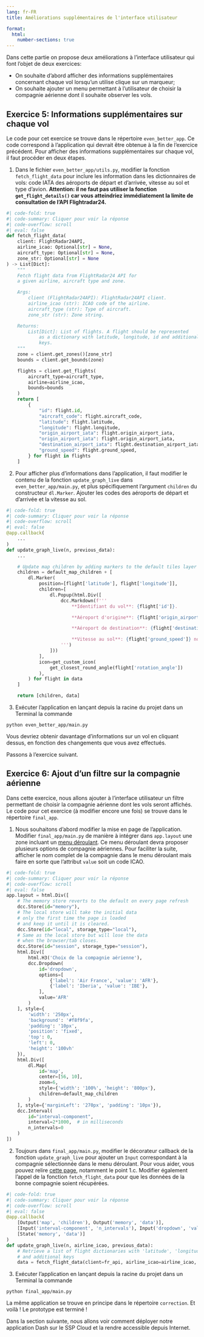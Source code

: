```yaml
---
lang: fr-FR
title: Améliorations supplémentaires de l'interface utilisateur

format:
  html:
    number-sections: true
---
```


Dans cette partie on propose deux améliorations à l'interface utilisateur qui font l'objet de deux exercices:

- On souhaite d'abord afficher des informations supplémentaires concernant chaque vol lorsqu'un utilise clique sur un marqueur;
- On souhaite ajouter un menu permettant à l'utilisateur de choisir la compagnie aérienne dont il souhaite observer les vols.

::: {.callout-tip collapse="false" icon=false}
## `<i class="bi bi-book"></i>`{=html} Exercice 5: Informations supplémentaires sur chaque vol

Le code pour cet exercice se trouve dans le répertoire `even_better_app`. Ce code correspond à l'application qui devrait être obtenue à la fin de l'exercice précédent. Pour afficher des informations supplémentaires sur chaque vol, il faut procéder en deux étapes.

1. Dans le fichier `even_better_app/utils.py`, modifier la fonction `fetch_flight_data` pour inclure les information dans les dictionnaires de vols: code IATA des aéroports de départ et d'arrivée, vitesse au sol et type d'avion. __Attention: il ne faut pas utiliser la fonction `get_flight_details()` car vous atteindriez immédiatement la limite de consultation de l'API Flightradar24.__

```python
#| code-fold: true
#| code-summary: Cliquer pour voir la réponse
#| code-overflow: scroll
#| eval: false
def fetch_flight_data(
    client: FlightRadar24API,
    airline_icao: Optional[str] = None,
    aircraft_type: Optional[str] = None,
    zone_str: Optional[str] = None
) -> List[Dict]:
    """
    Fetch flight data from FlightRadar24 API for
    a given airline, aircraft type and zone.

    Args:
        client (FlightRadar24API): FlightRadar24API client.
        airline_icao (str): ICAO code of the airline.
        aircraft_type (str): Type of aircraft.
        zone_str (str): Zone string.

    Returns:
        List[Dict]: List of flights. A flight should be represented
            as a dictionary with latitude, longitude, id and additional
            keys.
    """
    zone = client.get_zones()[zone_str]
    bounds = client.get_bounds(zone)

    flights = client.get_flights(
        aircraft_type=aircraft_type,
        airline=airline_icao,
        bounds=bounds
    )
    return [
        {
            "id": flight.id,
            "aircraft_code": flight.aircraft_code,
            "latitude": flight.latitude,
            "longitude": flight.longitude,
            "origin_airport_iata": flight.origin_airport_iata,
            "origin_airport_iata": flight.origin_airport_iata,
            "destination_airport_iata": flight.destination_airport_iata,
            "ground_speed": flight.ground_speed,
        } for flight in flights
    ]
```

2. Pour afficher plus d'informations dans l'application, il faut modifier le contenu de la fonction `update_graph_live` dans `even_better_app/main.py`, et plus spécifiquement l'argument `children` du constructeur `dl.Marker`. Ajouter les codes des aéroports de départ et d'arrivée et la vitesse au sol.

```python
#| code-fold: true
#| code-summary: Cliquer pour voir la réponse
#| code-overflow: scroll
#| eval: false
@app.callback(
    ...
)
def update_graph_live(n, previous_data):
    ...

    # Update map children by adding markers to the default tiles layer
    children = default_map_children + [
        dl.Marker(
            position=[flight['latitude'], flight['longitude']],
            children=[
                dl.Popup(html.Div([
                    dcc.Markdown(f'''
                        **Identifiant du vol**: {flight['id']}.

                        **Aéroport d'origine**: {flight['origin_airport_iata']}.

                        **Aéroport de destination**: {flight['destination_airport_iata']}.

                        **Vitesse au sol**: {flight['ground_speed']} noeuds.
                    ''')
                ]))
            ],
            icon=get_custom_icon(
                get_closest_round_angle(flight['rotation_angle'])
            ),
        ) for flight in data
    ]

    return [children, data]
```

3. Exécuter l'application en lançant depuis la racine du projet dans un Terminal la commande
```
python even_better_app/main.py
```

Vous devriez obtenir davantage d'informations sur un vol en cliquant dessus, en fonction des changements que vous avez effectués.

:::

Passons à l'exercice suivant.

::: {.callout-tip collapse="false" icon=false}
## `<i class="bi bi-book"></i>`{=html} Exercice 6: Ajout d'un filtre sur la compagnie aérienne

Dans cette exercice, nous allons ajouter à l'interface utilisateur un filtre permettant de choisir la compagnie aérienne dont les vols seront affichés. Le code pour cet exercice (à modifier encore une fois) se trouve dans le répertoire `final_app`.

1. Nous souhaitons d'abord modifier la mise en page de l'application. Modifier `final_app/main.py` de manière à intégrer dans `app.layout` une zone incluant un [menu déroulant](https://dash.plotly.com/dash-core-components/dropdown). Ce menu déroulant devra proposer plusieurs options de compagnie aériennes. Pour faciliter la suite, afficher le nom complet de la compagnie dans le menu déroulant mais faire en sorte que l'attribut `value` soit un code ICAO.

```python
#| code-fold: true
#| code-summary: Cliquer pour voir la réponse
#| code-overflow: scroll
#| eval: false
app.layout = html.Div([
    # The memory store reverts to the default on every page refresh
    dcc.Store(id="memory"),
    # The local store will take the initial data
    # only the first time the page is loaded
    # and keep it until it is cleared.
    dcc.Store(id="local", storage_type="local"),
    # Same as the local store but will lose the data
    # when the browser/tab closes.
    dcc.Store(id="session", storage_type="session"),
    html.Div([
        html.H3('Choix de la compagnie aérienne'),
        dcc.Dropdown(
            id='dropdown',
            options=[
                {'label': 'Air France', 'value': 'AFR'},
                {'label': 'Iberia', 'value': 'IBE'},
            ],
            value='AFR'
        )
    ], style={
        'width': '250px',
        'background': '#f8f9fa',
        'padding': '10px',
        'position': 'fixed',
        'top': 0,
        'left': 0,
        'height': '100vh'
    }),
    html.Div([
        dl.Map(
            id='map',
            center=[56, 10],
            zoom=6,
            style={'width': '100%', 'height': '800px'},
            children=default_map_children
        )
    ], style={'marginLeft': '270px', 'padding': '10px'}),
    dcc.Interval(
        id="interval-component",
        interval=2*1000,  # in milliseconds
        n_intervals=0
    )
])
```

2. Toujours dans `final_app/main.py`, modifier le décorateur callback de la fonction `update_graph_live` pour ajouter un `Input` correspondant à la compagnie sélectionnée dans le menu déroulant. Pour vous aider, vous pouvez relire [cette page](https://dash.plotly.com/basic-callbacks), notamment le point 1.c. Modifier également l'appel de la fonction `fetch_flight_data` pour que les données de la bonne compagnie soient récupérées.

```python
#| code-fold: true
#| code-summary: Cliquer pour voir la réponse
#| code-overflow: scroll
#| eval: false
@app.callback(
    [Output('map', 'children'), Output('memory', 'data')],
    [Input('interval-component', 'n_intervals'), Input('dropdown', 'value')],
    [State('memory', 'data')]
)
def update_graph_live(n, airline_icao, previous_data):
    # Retrieve a list of flight dictionaries with 'latitude', 'longitude', 'id'
    # and additional keys
    data = fetch_flight_data(client=fr_api, airline_icao=airline_icao, zone_str="europe")
```

3. Exécuter l'application en lançant depuis la racine du projet dans un Terminal la commande
```
python final_app/main.py
```

La même application se trouve en principe dans le répertoire `correction`. Et voilà ! Le prototype est terminé ! 

:::

Dans la section suivante, nous allons voir comment déployer notre application Dash sur le SSP Cloud et la rendre accessible depuis Internet.
